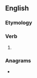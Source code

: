 ==English==

===Etymology===
{{suffix|en|buy|eth}}

===Verb===
{{head|en|verb form}}

# {{en-archaic third-person singular of|buy}}

===Anagrams===
* {{anagrams|en|a=behtuy|but hey}}